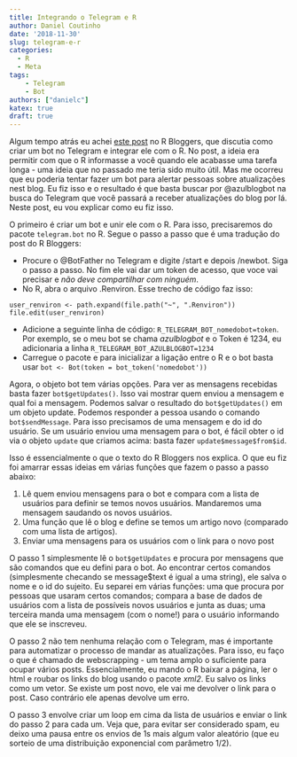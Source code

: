 ```yaml
---
title: Integrando o Telegram e R
author: Daniel Coutinho
date: '2018-11-30'
slug: telegram-e-r
categories:
  - R
  - Meta
tags:
    - Telegram
    - Bot
authors: ["danielc"]
katex: true
draft: true
---
```


Algum tempo atrás eu achei [este post](https://www.r-bloggers.com/integrating-r-and-telegram/) no R Bloggers, que discutia como criar um bot no Telegram e integrar ele com o R. No post, a ideia era permitir com que o R informasse a você quando ele acabasse uma tarefa longa - uma ideia que no passado me teria sido muito útil. Mas me ocorreu que eu poderia tentar fazer um bot para alertar pessoas sobre atualizações nest blog. Eu fiz isso e o resultado é que basta buscar por @azulblogbot na busca do Telegram que você passará a receber atualizações do blog por lá. Neste post, eu vou explicar como eu fiz isso.

O primeiro é criar um bot e unir ele com o R. Para isso, precisaremos do pacote ``telegram.bot`` no R. Segue o passo a passo que é uma tradução do post do R Bloggers:

* Procure o @BotFather no Telegram e digite /start e depois /newbot. Siga o passo a passo. No fim ele vai dar um token de acesso, que voce vai precisar e _não deve compartilhar com ninguém_.
* No R, abra o arquivo .Renviron. Esse trecho de código faz isso:

```
user_renviron <- path.expand(file.path("~", ".Renviron"))
file.edit(user_renviron)

```

* Adicione a seguinte linha de código: `R_TELEGRAM_BOT_nomedobot=token`. Por exemplo, se o meu bot se chama _azulblogbot_ e o Token é 1234, eu adicionaria a linha `R_TELEGRAM_BOT_AZULBLOGBOT=1234`
* Carregue o pacote e para inicializar a ligação entre o R e o bot basta usar `bot <- Bot(token = bot_token('nomedobot'))`

Agora, o objeto bot tem várias opções. Para ver as mensagens recebidas basta fazer `bot$getUpdates()`. Isso vai mostrar quem enviou a mensagem e qual foi a mensagem. Podemos salvar o resultado do `bot$getUpdates()` em um objeto update. Podemos responder a pessoa usando o comando `bot$sendMessage`. Para isso precisamos de uma mensagem e do id do usuário. Se um usuário enviou uma mensagem para o bot, é fácil obter o id via o objeto `update` que criamos acima: basta fazer `update$message$from$id`.

Isso é essencialmente o que o texto do R Bloggers nos explica. O que eu fiz foi amarrar essas ideias em várias funções que fazem o passo a passo abaixo:

1. Lê quem enviou mensagens para o bot e compara com a lista de usuários para definir se temos novos usuários. Mandaremos uma mensagem saudando os novos usuários.
2. Uma função que lê o blog e define se temos um artigo novo (comparado com uma lista de artigos).
3. Enviar uma mensagens para os usuários com o link para o novo post

O passo 1 simplesmente lê o `bot$getUpdates` e procura por mensagens que são comandos que eu defini para o bot. Ao encontrar certos comandos (simplesmente checando se message$text é igual a uma string), ele salva o nome e o id do sujeito. Eu separei em várias funções: uma que procura por pessoas que usaram certos comandos; compara a base de dados de usuários com a lista de possíveis novos usuários e junta as duas; uma terceira manda uma mensagem (com o nome!) para o usuário informando que ele se inscreveu.

O passo 2 não tem nenhuma relação com o Telegram, mas é importante para automatizar o processo de mandar as atualizações. Para isso, eu faço o que é chamado de webscrapping - um tema amplo o suficiente para ocupar vários posts. Essencialmente, eu mando o R baixar a página, ler o html e roubar os links do blog usando o pacote _xml2_. Eu salvo os links como um vetor. Se existe um post novo, ele vai me devolver o link para o post. Caso contrário ele apenas devolve um erro.

O passo 3 envolve criar um loop em cima da lista de usuários e enviar o link do passo 2 para cada um. Veja que, para evitar ser considerado spam, eu deixo uma pausa entre os envios de 1s mais algum valor aleatório (que eu sorteio de uma distribuição exponencial com parâmetro 1/2).
